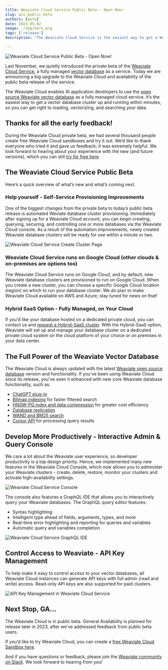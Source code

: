 ```yaml
---
title: Weaviate Cloud Service Public Beta - Open Now!
slug: wcs-public-beta
authors: [pete]
date: 2023-05-02
image: ./img/hero.png
tags: ['release']
description: "The Weaviate Cloud Service is the easiest way to get a Weaviate cluster up and running within minutes. Learn more here."

---
```

![Weaviate Cloud Service Public Beta - Open Now!](./img/hero.png)

<!-- truncate -->


Last November, we quietly introduced the private beta of the [Weaviate Cloud Service](https://weaviate.io/pricing), a fully managed [vector database](https://weaviate.io/blog/what-is-a-vector-database) as a service. Today we are announcing a big upgrade to the Weaviate Cloud and availability of the public beta release of the service.

<ReactPlayer url='https://youtu.be/WZMFFabyC_4' controls='true'/>

The Weaviate Cloud enables AI application developers to use the [open source Weaviate vector database](https://weaviate.io/developers/weaviate) as a fully managed cloud service. It’s the easiest way to get a vector database cluster up and running within minutes, so you can get right to loading, vectorizing, and searching your data.

## Thanks for all the early feedback!

During the Weaviate Cloud private beta, we had several thousand people create free Weaviate Cloud sandboxes and try it out. We’d like to thank everyone who tried it and gave us feedback; it was extremely helpful. We look forward to hearing about your experience with the new (and future versions), which you can still [try for free here](https://console.weaviate.cloud/).

## The Weaviate Cloud Service Public Beta
Here’s a quick overview of what’s new and what’s coming next.

### Help yourself - Self-Service Provisioning Improvements
One of the biggest changes from the private beta to today’s public beta release is automated Weviate database cluster provisioning. Immediately after signing up for a Weaviate Cloud account, you can begin creating, querying, securing, and controlling one or more databases via the Weaviate Cloud console. As a result of the automation improvements, newly created Weaviate database clusters will be ready for use within a minute or two.

![Weaviate Cloud Service Create Cluster Page ](./img/wcs-options.png)

### Weaviate Cloud Service runs on Google Cloud (other clouds & on-premises are options too)
The Weaviate Cloud Service runs on Google Cloud, and by default, new Weaviate database clusters are provisioned to run on Google Cloud. When you create a new cluster, you can choose a specific Google Cloud location (region) on which to run your database cluster. We do plan to make Weaviate Cloud available on AWS and Azure; stay tuned for news on that!

### Hybrid SaaS Option - Fully Managed, on Your Cloud
If you’d like your database hosted on a dedicated private cloud, you can contact us and [request a Hybrid-SaaS cluster](https://weaviate.io/pricing). With the Hybrid-SaaS option, Weaviate will set up and manage your database cluster on a dedicated private cloud system on the cloud platform of your choice or on premises in your data center.

## The Full Power of the Weaviate Vector Database
The Weaviate Cloud is always updated with the latest [Weaviate open source database](https://github.com/weaviate/weaviate) version and functionality. If you’ve been using Weaviate Cloud since its release, you’ve seen it enhanced with new core Weaviate database functionality, such as:

- [ChatGPT plug-in](https://weaviate.io/blog/weaviate-retrieval-plugin)
- [Bitmap indexing](https://weaviate.io/blog/weaviate-1-18-release#faster-filtering-with-roaring-bitmaps) for faster filtered search
- [HNSW-PQ index and data compression](https://weaviate.io/blog/weaviate-1-18-release#hnsw-pq) for greater cost efficiency
- [Database replication](https://weaviate.io/blog/weaviate-1-18-release#replication)
- [WAND and BM25 search](https://weaviate.io/blog/weaviate-1-18-release#improvements-to-bm25-and-hybrid-search)
- [Cursor API](https://weaviate.io/blog/weaviate-1-18-release#cursor-api) for processing query results

## Develop More Productively - Interactive Admin & Query Console
We care a lot about the Weaviate user experience, so developer productivity is a top design priority. Hence, we implemented many new features in the Weaviate Cloud Console, which now allows you to administer your Weaviate clusters - create, delete, restore, monitor your clusters and activate high-availability settings.

![Weaviate Cloud Service Console ](./img/wcs-connected-instances.png)

The console also features a GraphQL IDE that allows you to interactively query your Weaviate databases. The GraphQL query editor features:

- Syntax highlighting
- Intelligent type ahead of fields, arguments, types, and more
- Real-time error highlighting and reporting for queries and variables
- Automatic query and variables completion


![Weaviate Cloud Service GraphQL IDE ](./img/wcs-console-example-query.png)

## Control Access to Weaviate - API Key Management
To help make it easy to control access to your vector databases, all Weaviate Cloud instances can generate API keys with full admin (read and write) access. Read-only API keys are also supported for paid clusters.


![API Key Management in Weaviate Cloud Service](./img/wcs-get-key.png)

## Next Stop, GA…
The Weaviate Cloud is in public beta. General Availability is planned for release later in 2023, after we’ve addressed feedback from public beta users.

If you’d like to try Weaviate Cloud, you can create a [free Weaviate Cloud Sandbox here](https://console.weaviate.cloud/).

And if you have questions or feedback, please join the [Weaviate community on Slack](https://weaviate.io/slack). We look forward to hearing from you!


<WhatNext />
